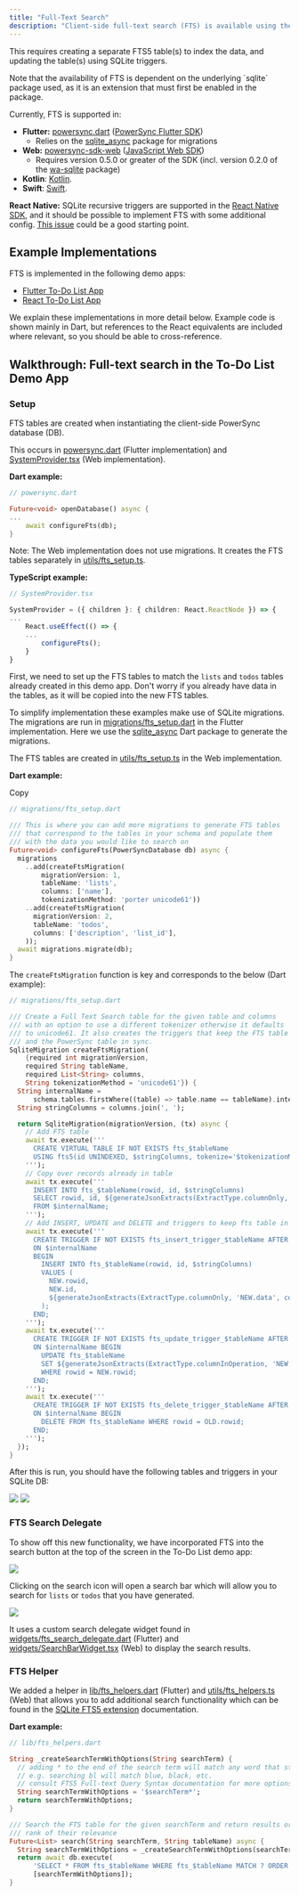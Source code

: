 ```yaml
---
title: "Full-Text Search"
description: "Client-side full-text search (FTS) is available using the [SQLite FTS5 extension](https://www.sqlite.org/fts5.html)."
---
```


This requires creating a separate FTS5 table(s) to index the data, and updating the table(s) using SQLite triggers.

<Note>
  Note that the availability of FTS is dependent on the underlying `sqlite` package used, as it is an extension that must first be enabled in the package.
</Note>

Currently, FTS is supported in:

* **Flutter:** [powersync.dart](https://github.com/powersync-ja/powersync.dart) ([PowerSync Flutter SDK](/client-sdk-references/flutter))
   * Relies on the [sqlite\_async](https://pub.dev/documentation/sqlite_async/latest/) package for migrations
* **Web:** [powersync-sdk-web](https://github.com/powersync-ja/powersync-js/blob/main/packages/web/README.md) ([JavaScript Web SDK](/client-sdk-references/javascript-web))
   * Requires version 0.5.0 or greater of the SDK (incl. version 0.2.0 of the [wa-sqlite](https://github.com/powersync-ja/wa-sqlite) package)
* **Kotlin**: [Kotlin](/client-sdk-references/kotlin-multiplatform).
* **Swift**: [Swift](/client-sdk-references/swift).

**React Native:** SQLite recursive triggers are supported in the [React Native SDK](/client-sdk-references/react-native-and-expo), and it should be possible to implement FTS with some additional config. [This issue](https://github.com/ospfranco/react-native-quick-sqlite/issues/37) could be a good starting point.



## Example Implementations

FTS is implemented in the following demo apps:

* [Flutter To-Do List App](https://github.com/powersync-ja/powersync.dart/tree/master/demos/supabase-todolist)
* [React To-Do List App](https://github.com/powersync-ja/powersync-js/tree/main/demos/react-supabase-todolist)

We explain these implementations in more detail below. Example code is shown mainly in Dart, but references to the React equivalents are included where relevant, so you should be able to cross-reference.

## Walkthrough: Full-text search in the To-Do List Demo App

### Setup

FTS tables are created when instantiating the client-side PowerSync database (DB).

This occurs in [powersync.dart](https://github.com/powersync-ja/powersync.dart/blob/master/demos/supabase-todolist/lib/powersync.dart#L186) (Flutter implementation) and [SystemProvider.tsx](https://github.com/powersync-ja/powersync-js/blob/main/demos/react-supabase-todolist/src/components/providers/SystemProvider.tsx#L41) (Web implementation).

**Dart example:**

```dart
// powersync.dart

Future<void> openDatabase() async {
...
    await configureFts(db);
}
```

Note: The Web implementation does not use migrations. It creates the FTS tables separately in [utils/fts\_setup.ts](https://github.com/powersync-ja/powersync-js/blob/main/demos/react-supabase-todolist/src/app/utils/fts_setup.ts).

**TypeScript example:**

```ts
// SystemProvider.tsx

SystemProvider = ({ children }: { children: React.ReactNode }) => {
...
    React.useEffect(() => {
    ...
        configureFts();
    }
}
```

First, we need to set up the FTS tables to match the `lists` and `todos` tables already created in this demo app. Don't worry if you already have data in the tables, as it will be copied into the new FTS tables.

To simplify implementation these examples make use of SQLite migrations. The migrations are run in [migrations/fts\_setup.dart](https://github.com/powersync-ja/powersync.dart/blob/master/demos/supabase-todolist/lib/migrations/fts_setup.dart) in the Flutter implementation. Here we use the [sqlite\_async](https://pub.dev/documentation/sqlite_async/latest/) Dart package to generate the migrations.

The FTS tables are created in [utils/fts\_setup.ts](https://github.com/powersync-ja/powersync-js/blob/main/demos/react-supabase-todolist/src/app/utils/fts_setup.ts) in the Web implementation.

**Dart example:**

Copy

```dart
// migrations/fts_setup.dart

/// This is where you can add more migrations to generate FTS tables
/// that correspond to the tables in your schema and populate them
/// with the data you would like to search on
Future<void> configureFts(PowerSyncDatabase db) async {
  migrations
    ..add(createFtsMigration(
        migrationVersion: 1,
        tableName: 'lists',
        columns: ['name'],
        tokenizationMethod: 'porter unicode61'))
    ..add(createFtsMigration(
      migrationVersion: 2,
      tableName: 'todos',
      columns: ['description', 'list_id'],
    ));
  await migrations.migrate(db);
}
```

The `createFtsMigration` function is key and corresponds to the below (Dart example):

```dart
// migrations/fts_setup.dart

/// Create a Full Text Search table for the given table and columns
/// with an option to use a different tokenizer otherwise it defaults
/// to unicode61. It also creates the triggers that keep the FTS table
/// and the PowerSync table in sync.
SqliteMigration createFtsMigration(
    {required int migrationVersion,
    required String tableName,
    required List<String> columns,
    String tokenizationMethod = 'unicode61'}) {
  String internalName =
      schema.tables.firstWhere((table) => table.name == tableName).internalName;
  String stringColumns = columns.join(', ');

  return SqliteMigration(migrationVersion, (tx) async {
    // Add FTS table
    await tx.execute('''
      CREATE VIRTUAL TABLE IF NOT EXISTS fts_$tableName
      USING fts5(id UNINDEXED, $stringColumns, tokenize='$tokenizationMethod');
    ''');
    // Copy over records already in table
    await tx.execute('''
      INSERT INTO fts_$tableName(rowid, id, $stringColumns)
      SELECT rowid, id, ${generateJsonExtracts(ExtractType.columnOnly, 'data', columns)}
      FROM $internalName;
    ''');
    // Add INSERT, UPDATE and DELETE and triggers to keep fts table in sync with table
    await tx.execute('''
      CREATE TRIGGER IF NOT EXISTS fts_insert_trigger_$tableName AFTER INSERT
      ON $internalName
      BEGIN
        INSERT INTO fts_$tableName(rowid, id, $stringColumns)
        VALUES (
          NEW.rowid,
          NEW.id,
          ${generateJsonExtracts(ExtractType.columnOnly, 'NEW.data', columns)}
        );
      END;
    ''');
    await tx.execute('''
      CREATE TRIGGER IF NOT EXISTS fts_update_trigger_$tableName AFTER UPDATE
      ON $internalName BEGIN
        UPDATE fts_$tableName
        SET ${generateJsonExtracts(ExtractType.columnInOperation, 'NEW.data', columns)}
        WHERE rowid = NEW.rowid;
      END;
    ''');
    await tx.execute('''
      CREATE TRIGGER IF NOT EXISTS fts_delete_trigger_$tableName AFTER DELETE
      ON $internalName BEGIN
        DELETE FROM fts_$tableName WHERE rowid = OLD.rowid;
      END;
    ''');
  });
}
```

After this is run, you should have the following tables and triggers in your SQLite DB:
<Frame caption="FTS tables and migrations">
  <img src="/images/usage-4.png"/>
</Frame>

<Frame caption="FTS triggers">
  <img src="/images/usage-5.png"/>
</Frame>


### FTS Search Delegate

To show off this new functionality, we have incorporated FTS into the search button at the top of the screen in the To-Do List demo app:

<Frame>
  <img src="/images/usage-6.avif"/>
</Frame>

Clicking on the search icon will open a search bar which will allow you to search for `lists` or `todos` that you have generated.

<Frame caption="Example of searching">
  <img src="/images/usage-7.png"/>
</Frame>

It uses a custom search delegate widget found in [widgets/fts\_search\_delegate.dart](https://github.com/powersync-ja/powersync.dart/blob/master/demos/supabase-todolist/lib/widgets/fts_search_delegate.dart) (Flutter) and [widgets/SearchBarWidget.tsx](https://github.com/powersync-ja/powersync-js/blob/main/demos/react-supabase-todolist/src/components/widgets/SearchBarWidget.tsx) (Web) to display the search results.

### FTS Helper

We added a helper in [lib/fts\_helpers.dart](https://github.com/powersync-ja/powersync.dart/blob/master/demos/supabase-todolist/lib/fts_helpers.dart) (Flutter) and [utils/fts\_helpers](https://github.com/powersync-ja/powersync-js/blob/main/demos/react-supabase-todolist/src/app/utils/fts_helpers.ts)[.ts](https://github.com/powersync-ja/powersync-js/blob/main/demos/react-supabase-todolist/src/app/utils/fts_helpers.ts) (Web) that allows you to add additional search functionality which can be found in the [SQLite FTS5 extension](https://www.sqlite.org/fts5.html) documentation.

**Dart example:**

```dart
// lib/fts_helpers.dart

String _createSearchTermWithOptions(String searchTerm) {
  // adding * to the end of the search term will match any word that starts with the search term
  // e.g. searching bl will match blue, black, etc.
  // consult FTS5 Full-text Query Syntax documentation for more options
  String searchTermWithOptions = '$searchTerm*';
  return searchTermWithOptions;
}

/// Search the FTS table for the given searchTerm and return results ordered by the
/// rank of their relevance
Future<List> search(String searchTerm, String tableName) async {
  String searchTermWithOptions = _createSearchTermWithOptions(searchTerm);
  return await db.execute(
      'SELECT * FROM fts_$tableName WHERE fts_$tableName MATCH ? ORDER BY rank',
      [searchTermWithOptions]);
}
```
